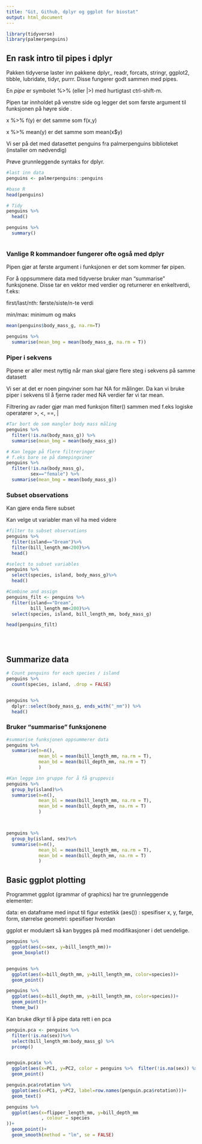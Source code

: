 ```yaml
---
title: "Git, Github, dplyr og ggplot for biostat"
output: html_document
---
```


```r
library(tidyverse)
library(palmerpenguins)
```

## En rask intro til pipes i dplyr

Pakken tidyverse laster inn pakkene dplyr,, readr, forcats, stringr, ggplot2, tibble, lubridate, tidyr, purrr. Disse fungerer godt sammen med pipes.

En *pipe* er symbolet %\>% (eller \|\>) med hurtigtast ctrl-shift-m.

Pipen tar innholdet på venstre side og legger det som første argument til funksjonen på høyre side .

x %\>% f(y) er det samme som f(x,y)

x %\>% mean(y) er det samme som mean(x\$y)

Vi ser på det med datasettet penguins fra palmerpenguins biblioteket (installer om nødvendig)

Prøve grunnleggende syntaks for dplyr.

```r
#last inn data
penguins <- palmerpenguins::penguins

#base R
head(penguins)

# Tidy
penguins %>% 
  head()

penguins %>%
  summary()



```

### Vanlige R kommandoer fungerer ofte også med dplyr

Pipen gjør at første argument i funksjonen er det som kommer før pipen.

For å oppsummere data med tidyverse bruker man "summarise" funksjonene. Disse tar en vektor med verdier og returnerer en enkeltverdi, f.eks:

first/last/nth: første/siste/n-te verdi

min/max: minimum og maks

```r

mean(penguins$body_mass_g, na.rm=T)

penguins %>% 
  summarise(mean_bmg = mean(body_mass_g, na.rm = T))


```

### Piper i sekvens

Pipene er aller mest nyttig når man skal gjøre flere steg i sekvens på samme datasett

Vi ser at det er noen pingviner som har NA for målinger. Da kan vi bruke piper i sekvens til å fjerne rader med NA verdier før vi tar mean.

Filtrering av rader gjør man med funksjon filter() sammen med f.eks logiske operatører \>, \<, ==, \|

```r

#Tar bort de som mangler body mass måling
penguins %>% 
  filter(!is.na(body_mass_g)) %>%
  summarise(mean_bmg = mean(body_mass_g))

# Kan legge på flere filtreringer
# f.eks bare se på damepingviner
penguins %>% 
  filter(!is.na(body_mass_g),
         sex=="female") %>%
  summarise(mean_bmg = mean(body_mass_g))

```

### Subset observations

Kan gjøre enda flere subset

Kan velge ut variabler man vil ha med videre

```r

#filter to subset observations
penguins %>%
  filter(island=="Dream")%>%
  filter(bill_length_mm<200)%>%
  head()

#select to subset variables
penguins %>%
  select(species, island, body_mass_g)%>%
  head()

#Combine and assign
penguins_filt <- penguins %>%
  filter(island=="Dream",
         bill_length_mm<200)%>%
  select(species, island, bill_length_mm, body_mass_g)

head(penguins_filt)





```

## Summarize data

```r
# Count penguins for each species / island
penguins %>%
  count(species, island, .drop = FALSE)


penguins %>%
  dplyr::select(body_mass_g, ends_with("_mm")) %>% 
  head()


```

### Bruker "summarise" funksjonene

```r

#summarise funksjonen oppsummerer data
penguins %>%
  summarise(n=n(),
            mean_bl = mean(bill_length_mm, na.rm = T),
            mean_bd = mean(bill_depth_mm, na.rm = T)
            )

#Kan legge inn gruppe for å få gruppevis
penguins %>%
  group_by(island)%>%
  summarise(n=n(),
            mean_bl = mean(bill_length_mm, na.rm = T),
            mean_bd = mean(bill_depth_mm, na.rm = T)
            )



penguins %>%
  group_by(island, sex)%>%
  summarise(n=n(),
            mean_bl = mean(bill_length_mm, na.rm = T),
            mean_bd = mean(bill_depth_mm, na.rm = T)
            )


```

## Basic ggplot plotting

Programmet ggplot (grammar of graphics) har tre grunnleggende elementer:

data: en dataframe med input til figur estetikk (aes()) : spesifiser x, y, farge, form, størrelse geometri: spesifiser hvordan

ggplot er modulært så kan bygges på med modifikasjoner i det uendelige.

```r

penguins %>%
  ggplot(aes(x=sex, y=bill_length_mm))+
  geom_boxplot()


penguins %>%
  ggplot(aes(x=bill_depth_mm, y=bill_length_mm, color=species))+
  geom_point()

penguins %>%
  ggplot(aes(x=bill_depth_mm, y=bill_length_mm, color=species))+
  geom_point()+
  theme_bw()


```

Kan bruke dlkyr til å pipe data rett i en pca

```r

penguin.pca <- penguins %>%
  filter(!is.na(sex))%>%
  select(bill_length_mm:body_mass_g) %>%
  prcomp()


penguin.pca$x %>%
  ggplot(aes(x=PC1, y=PC2, color = penguins %>%  filter(!is.na(sex)) %>%pluck("species") ))+
  geom_point()

penguin.pca$rotation %>%
  ggplot(aes(x=PC1, y=PC2, label=row.names(penguin.pca$rotation)))+
  geom_text()

penguins %>%
  ggplot(aes(x=flipper_length_mm, y=bill_depth_mm
             , colour = species
))+
  geom_point()+
  geom_smooth(method = "lm", se = FALSE)


```
